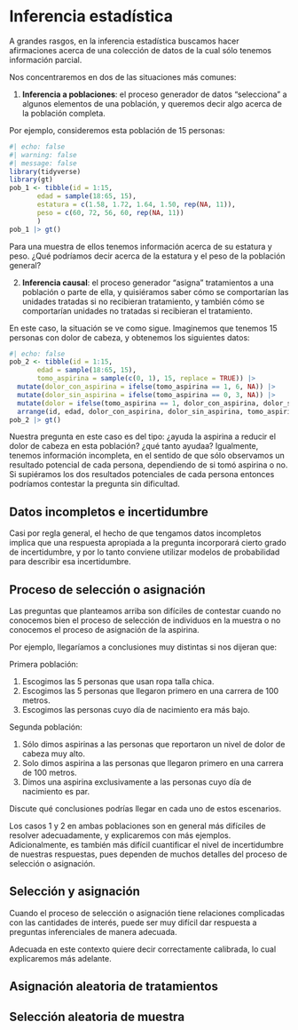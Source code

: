 # Inferencia estadística

A grandes rasgos, en la inferencia estadística buscamos hacer afirmaciones acerca 
de una colección de datos de la cual sólo tenemos información parcial.

Nos concentraremos en dos de las situaciones más comunes:

1. **Inferencia a poblaciones**: el proceso generador de datos "selecciona" a algunos
elementos de una población, y queremos decir algo acerca de la población completa.

Por ejemplo, consideremos esta población de 15 personas:

```r
#| echo: false
#| warning: false
#| message: false
library(tidyverse)
library(gt)
pob_1 <- tibble(id = 1:15, 
       edad = sample(18:65, 15),
       estatura = c(1.58, 1.72, 1.64, 1.50, rep(NA, 11)),
       peso = c(60, 72, 56, 60, rep(NA, 11))
       )
pob_1 |> gt()
```

Para una muestra de ellos tenemos información acerca de su estatura y peso.
¿Qué podríamos decir acerca de la estatura y el peso de la población general?

2. **Inferencia causal**: el proceso generador "asigna" tratamientos a una población o parte
de ella, y quisiéramos saber cómo se comportarían las unidades tratadas si no recibieran
tratamiento, y también cómo se comportarían unidades no tratadas si recibieran el tratamiento.

En este caso, la situación se ve como sigue. Imaginemos que tenemos 15 personas con
dolor de cabeza, y obtenemos los siguientes datos:

```r
#| echo: false
pob_2 <- tibble(id = 1:15, 
       edad = sample(18:65, 15),
       tomo_aspirina = sample(c(0, 1), 15, replace = TRUE)) |> 
  mutate(dolor_con_aspirina = ifelse(tomo_aspirina == 1, 6, NA)) |> 
  mutate(dolor_sin_aspirina = ifelse(tomo_aspirina == 0, 3, NA)) |> 
  mutate(dolor = ifelse(tomo_aspirina == 1, dolor_con_aspirina, dolor_sin_aspirina)) |> 
  arrange(id, edad, dolor_con_aspirina, dolor_sin_aspirina, tomo_aspirina, dolor)
pob_2 |> gt()
```

Nuestra pregunta en este caso es del tipo: ¿ayuda la aspirina a reducir el dolor de cabeza en esta población? ¿qué tanto ayudaa? Igualmente, tenemos información incompleta, en el sentido de que
sólo observamos un resultado potencial de cada persona, dependiendo
de si tomó aspirina o no. Si supiéramos los dos resultados potenciales de cada persona
entonces podríamos contestar la pregunta sin dificultad.


::: callout-tip
## Datos incompletos e incertidumbre

Casi por regla general, el hecho de que tengamos datos incompletos
implica que una respuesta apropiada a la pregunta incorporará cierto
grado de incertidumbre, y por lo tanto conviene utilizar modelos de probabilidad 
para describir esa incertidumbre.

:::


## Proceso de selección o asignación

Las preguntas que planteamos arriba son difíciles de contestar cuando no
conocemos bien el proceso de selección de individuos en la muestra o no
conocemos el proceso de asignación de la aspirina. 

Por ejemplo, llegaríamos a conclusiones muy distintas si nos dijeran que:

Primera población:

1. Escogimos las 5 personas que usan ropa talla chica.
2. Escogimos las 5 personas que llegaron primero en una carrera de 100 metros.
3. Escogimos las personas cuyo día de nacimiento era más bajo.

Segunda población:

1. Sólo dimos aspirinas a las personas que reportaron un nivel de dolor de cabeza muy alto.
2. Solo dimos aspirina a las personas que llegaron primero en una carrera de 100 metros.
3. Dimos una aspirina exclusivamente a las personas cuyo día de nacimiento es par.

Discute qué conclusiones podrías llegar en cada uno de estos escenarios.

Los casos 1 y 2 en ambas poblaciones son en general más difíciles de resolver
adecuadamente, y explicaremos con más ejemplos. Adicionalmente, es también más difícil
cuantificar el nivel de incertidumbre de nuestras respuestas, pues dependen de muchos
detalles del proceso de selección o asignación.

::: callout-tip
## Selección y asignación

Cuando el proceso de selección o asignación tiene relaciones complicadas
con las cantidades de interés, puede ser muy difícil dar respuesta a preguntas
inferenciales de manera adecuada.

:::

Adecuada en este contexto quiere decir correctamente calibrada, lo cual explicaremos
más adelante.

## Asignación aleatoria de tratamientos


## Selección aleatoria de muestra












